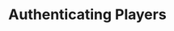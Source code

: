 ---
title: 'Authenticating Players'
description: 'Display inline code and code blocks'
icon: 'key'
---